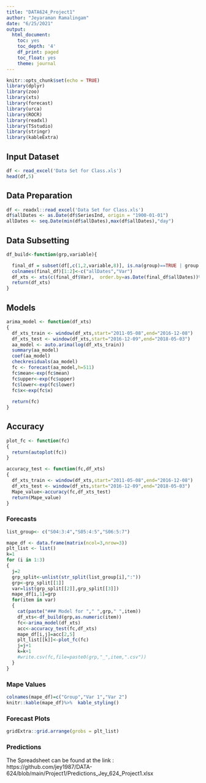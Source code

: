 ```yaml
---
title: "DATA624_Project1"
author: "Jeyaraman Ramalingam"
date: "6/25/2021"
output:   
  html_document:
    toc: yes
    toc_depth: '4'
    df_print: paged
    toc_float: yes
    theme: journal
---
```


```r
knitr::opts_chunk$set(echo = TRUE)
library(dplyr)
library(zoo)
library(xts)
library(forecast)
library(urca)
library(ROCR)
library(readxl)
library(TSstudio)
library(stringr)
library(kableExtra)
```

## Input Dataset

```r
df <- read_excel('Data Set for Class.xls')
head(df,5)
```

## Data Preparation

```r
df <- readxl::read_excel('Data Set for Class.xls')
df$allDates <- as.Date(df$SeriesInd, origin = "1900-01-01")
allDates <- seq.Date(min(df$allDates),max(df$allDates),"day")
```

## Data Subsetting
```r
df_build<-function(grp,variable){

  final_df = subset(df[,c(1,2,variable,8)], is.na(group)==TRUE | group == grp)%>% .[,c(3,4)]%>% left_join(as.data.frame(allDates),.,by=c("allDates"= "allDates"))
  colnames(final_df)[1:2]<-c("allDates","Var")
  df_xts <- xts(c(final_df$Var),  order.by=as.Date(final_df$allDates))%>% na.approx()
  return(df_xts)  
}
```

## Models
```r
arima_model <- function(df_xts)
{
  df_xts_train <- window(df_xts,start="2011-05-08",end="2016-12-08")
  df_xts_test <- window(df_xts,start="2016-12-09",end="2018-05-03")
  aa_model <- auto.arima(log(df_xts_train))
  summary(aa_model)
  coef(aa_model)
  checkresiduals(aa_model)
  fc <- forecast(aa_model,h=511)
  fc$mean<-exp(fc$mean)
  fc$upper<-exp(fc$upper)
  fc$lower<-exp(fc$lower)
  fc$x<-exp(fc$x)
  
  return(fc)
}
```

## Accuracy
```r
plot_fc <- function(fc)
{
  return(autoplot(fc))
}

accuracy_test <- function(fc,df_xts)
{
  df_xts_train <- window(df_xts,start="2011-05-08",end="2016-12-08")
  df_xts_test <- window(df_xts,start="2016-12-09",end="2018-05-03")
  Mape_value<-accuracy(fc,df_xts_test)
  return(Mape_value)
}

```

### Forecasts
```r
list_group<- c("S04:3:4","S05:4:5","S06:5:7")

mape_df <- data.frame(matrix(ncol=3,nrow=3))
plt_list <- list()
k=1
for (i in 1:3)
{
  j=2
  grp_split<-unlist(str_split(list_group[i],":"))
  grp<-grp_split[[1]]
  var=list(grp_split[[2]],grp_split[[3]])
  mape_df[i,1]=grp
  for(item in var)
  {
    cat(paste("### Model for "," ",grp," ",item))
    df_xts<-df_build(grp,as.numeric(item))
    fc<-arima_model(df_xts)
    acc<-accuracy_test(fc,df_xts)
    mape_df[i,j]=acc[2,5]
    plt_list[[k]]<-plot_fc(fc)
    j=j+1
    k=k+1
    #write.csv(fc,file=paste0(grp,"_",item,".csv"))
  }  
}
```

### Mape Values

```r
colnames(mape_df)=c("Group","Var 1","Var 2")
knitr::kable(mape_df)%>%  kable_styling()

```

### Forecast Plots

```r
gridExtra::grid.arrange(grobs = plt_list)
```

### Predictions 

The Spreadsheet can be found at the link : https://github.com/jey1987/DATA-624/blob/main/Project1/Predictions_Jey_624_Project1.xlsx